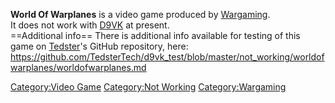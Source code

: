 <strong>World Of Warplanes</strong> is a video game produced by [[Wargaming]].
<br />
It does not work with [[D9VK]] at present.
<br />
==Additional info==
There is additional info available for testing of this game on [[User:Tedster|Tedster]]'s GitHub repository, here:
<br />
https://github.com/TedsterTech/d9vk_test/blob/master/not_working/worldofwarplanes/worldofwarplanes.md

[[Category:Video Game]]
[[Category:Not Working]]
[[Category:Wargaming]]
